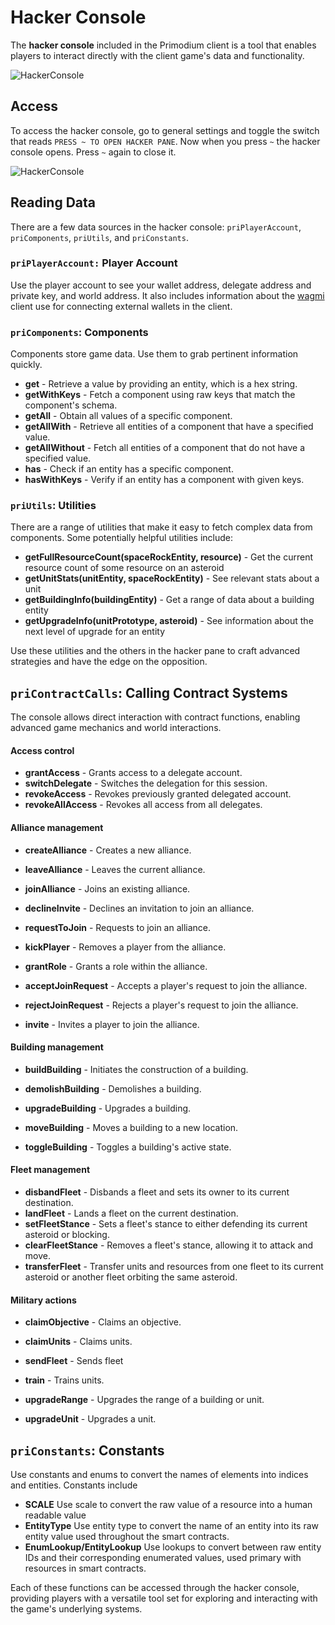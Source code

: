 # Hacker Console

The **hacker console** included in the Primodium client is a tool that enables players to interact directly with the client game's data and functionality.

![HackerConsole](../../public/hacker-console.png)

## Access

To access the hacker console, go to general settings and toggle the switch that reads `PRESS ~ TO OPEN HACKER PANE`. Now when you press `~` the hacker console opens. Press `~` again to close it.

![HackerConsole](../../public/general-settings.png)

## Reading Data

There are a few data sources in the hacker console: `priPlayerAccount`, `priComponents`, `priUtils`, and `priConstants`.

### `priPlayerAccount:` Player Account

Use the player account to see your wallet address, delegate address and private key, and world address. It also includes information about the [wagmi](https://github.com/wevm/wagmi) client use for connecting external wallets in the client.

### `priComponents`: Components

Components store game data. Use them to grab pertinent information quickly.

- **get** - Retrieve a value by providing an entity, which is a hex string.
- **getWithKeys** - Fetch a component using raw keys that match the component's schema.
- **getAll** - Obtain all values of a specific component.
- **getAllWith** - Retrieve all entities of a component that have a specified value.
- **getAllWithout** - Fetch all entities of a component that do not have a specified value.
- **has** - Check if an entity has a specific component.
- **hasWithKeys** - Verify if an entity has a component with given keys.

### `priUtils`: Utilities

There are a range of utilities that make it easy to fetch complex data from components. Some potentially helpful utilities include:

- **getFullResourceCount(spaceRockEntity, resource)** - Get the current resource count of some resource on an asteroid
- **getUnitStats(unitEntity, spaceRockEntity)** - See relevant stats about a unit
- **getBuildingInfo(buildingEntity)** - Get a range of data about a building entity
- **getUpgradeInfo(unitPrototype, asteroid)** - See information about the next level of upgrade for an entity

Use these utilities and the others in the hacker pane to craft advanced strategies and have the edge on the opposition.

## `priContractCalls`: Calling Contract Systems

The console allows direct interaction with contract functions, enabling advanced game mechanics and world interactions.

#### Access control

- **grantAccess** - Grants access to a delegate account.
- **switchDelegate** - Switches the delegation for this session.
- **revokeAccess** - Revokes previously granted delegated account.
- **revokeAllAccess** - Revokes all access from all delegates.

#### Alliance management

- **createAlliance** - Creates a new alliance.

- **leaveAlliance** - Leaves the current alliance.

- **joinAlliance** - Joins an existing alliance.

- **declineInvite** - Declines an invitation to join an alliance.

- **requestToJoin** - Requests to join an alliance.

- **kickPlayer** - Removes a player from the alliance.

- **grantRole** - Grants a role within the alliance.

- **acceptJoinRequest** - Accepts a player's request to join the alliance.

- **rejectJoinRequest** - Rejects a player's request to join the alliance.

- **invite** - Invites a player to join the alliance.

#### Building management

- **buildBuilding** - Initiates the construction of a building.

- **demolishBuilding** - Demolishes a building.

- **upgradeBuilding** - Upgrades a building.

- **moveBuilding** - Moves a building to a new location.

- **toggleBuilding** - Toggles a building's active state.

#### Fleet management

- **disbandFleet** - Disbands a fleet and sets its owner to its current destination.
- **landFleet** - Lands a fleet on the current destination.
- **setFleetStance** - Sets a fleet's stance to either defending its current asteroid or blocking.
- **clearFleetStance** - Removes a fleet's stance, allowing it to attack and move.
- **transferFleet** - Transfer units and resources from one fleet to its current asteroid or another fleet orbiting the same asteroid.

#### Military actions

- **claimObjective** - Claims an objective.

- **claimUnits** - Claims units.

- **sendFleet** - Sends fleet

- **train** - Trains units.

- **upgradeRange** - Upgrades the range of a building or unit.

- **upgradeUnit** - Upgrades a unit.

## `priConstants`: Constants

Use constants and enums to convert the names of elements into indices and entities. Constants include

- **SCALE** Use scale to convert the raw value of a resource into a human readable value
- **EntityType** Use entity type to convert the name of an entity into its raw entity value used throughout the smart contracts.
- **EnumLookup/EntityLookup** Use lookups to convert between raw entity IDs and their corresponding enumerated values, used primary with resources in smart contracts.

Each of these functions can be accessed through the hacker console, providing players with a versatile tool set for exploring and interacting with the game's underlying systems.
